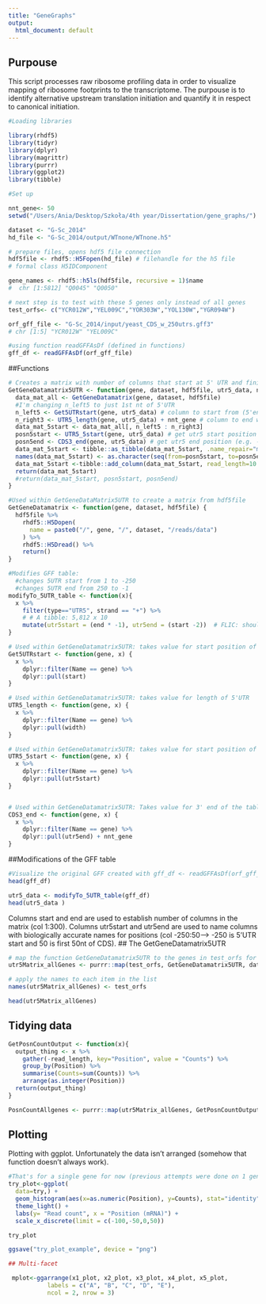 ```yaml
---
title: "GeneGraphs"
output:
  html_document: default
---
```

## Purpouse 

This script processes raw ribosome profiling data in order to visualize mapping of ribosome footprints to the transcriptome. The purpouse is to identify  alternative upstream translation initiation and quantify it in respect to canonical initiation.


```r
#Loading libraries

library(rhdf5)
library(tidyr)
library(dplyr)
library(magrittr)
library(purrr)
library(ggplot2)
library(tibble)

#Set up

nnt_gene<- 50
setwd("/Users/Ania/Desktop/Szkoła/4th year/Dissertation/gene_graphs/")

dataset <- "G-Sc_2014"
hd_file <- "G-Sc_2014/output/WTnone/WTnone.h5"

# prepare files, opens hdf5 file connection
hdf5file <- rhdf5::H5Fopen(hd_file) # filehandle for the h5 file
# formal class H5IDComponent

gene_names <- rhdf5::h5ls(hdf5file, recursive = 1)$name
#  chr [1:5812] "Q0045" "Q0050"

# next step is to test with these 5 genes only instead of all genes
test_orfs<- c("YCR012W","YEL009C","YOR303W","YOL130W","YGR094W")

orf_gff_file <- "G-Sc_2014/input/yeast_CDS_w_250utrs.gff3"
# chr [1:5] "YCR012W" "YEL009C"

#using function readGFFAsDf (defined in functions)
gff_df <- readGFFAsDf(orf_gff_file)

```

##Functions

``` r

# Creates a matrix with number of columns that start at 5' UTR and finish at 50'th nt of the CDS
GetGeneDatamatrix5UTR <- function(gene, dataset, hdf5file, utr5_data, nnt_gene) {
  data_mat_all <- GetGeneDatamatrix(gene, dataset, hdf5file)
  #I'm changing n_left5 to just 1st nt of 5'UTR
  n_left5 <- Get5UTRstart(gene, utr5_data) # column to start from (5'end)
  n_right3 <- UTR5_length(gene, utr5_data) + nnt_gene # column to end with (3'end) 
  data_mat_5start <- data_mat_all[, n_left5 : n_right3]
  posn5start <- UTR5_5start(gene, utr5_data) # get utr5 start position (e.g. -250)
  posn5end <- CDS3_end(gene, utr5_data) # get utr5 end position (e.g. -1) + nnt_gene
  data_mat_5start <- tibble::as_tibble(data_mat_5start, .name_repair="minimal")
  names(data_mat_5start) <- as.character(seq(from=posn5start, to=posn5end)) # add position as character 'name's to columns
  data_mat_5start <-tibble::add_column(data_mat_5start, read_length=10:50, .before=1) # minreadlength:maxreadlength
  return(data_mat_5start)
  #return(data_mat_5start, posn5start, posn5end)
}

#Used within GetGeneDataMatrix5UTR to create a matrix from hdf5file
GetGeneDatamatrix <- function(gene, dataset, hdf5file) {
  hdf5file %>%
    rhdf5::H5Dopen(
      name = paste0("/", gene, "/", dataset, "/reads/data")
    ) %>%
    rhdf5::H5Dread() %>%
    return()
}

#Modifies GFF table: 
  #changes 5UTR start from 1 to -250
  #changes 5UTR end from 250 to -1
modifyTo_5UTR_table <- function(x){
  x %>%
    filter(type=="UTR5", strand == "+") %>%
    # # A tibble: 5,812 x 10
    mutate(utr5start = (end * -1), utr5end = (start -2))  # FLIC: should this be -2 or -1?
}

# Used within GetGeneDatamatrix5UTR: takes value for start position of 5'UTR for matrix creation (no negative values e.g.: 1)
Get5UTRstart <- function(gene, x) {
  x %>% 
    dplyr::filter(Name == gene) %>% 
    dplyr::pull(start)
}

# Used within GetGeneDatamatrix5UTR: takes value for length of 5'UTR  
UTR5_length <- function(gene, x) {
  x %>% 
    dplyr::filter(Name == gene) %>% 
    dplyr::pull(width)
} 

# Used within GetGeneDatamatrix5UTR: takes value for start position of 5'UTR for naming matrix col's (:-250)
UTR5_5start <- function(gene, x) {
  x %>% 
    dplyr::filter(Name == gene) %>% 
    dplyr::pull(utr5start)
} 


# Used within GetGeneDatamatrix5UTR: Takes value for 3' end of the table (includes whole 5'UTR +50 nt of CDS)
CDS3_end <- function(gene, x) {
  x %>% 
    dplyr::filter(Name == gene) %>% 
    dplyr::pull(utr5end) + nnt_gene
} 
```


##Modifications of the GFF table

``` r
#Visualize the original GFF created with gff_df <- readGFFAsDf(orf_gff_file)
head(gff_df)

```

``` r
utr5_data <- modifyTo_5UTR_table(gff_df)
head(utr5_data )
```
Columns start and end are used to establish number of columns in the matrix (col 1:300). 
Columns utr5start and utr5end are used to name columns with biologically accurate names for positions (col -250:50--> -250 is 5'UTR start and 50 is first 50nt of CDS). 
## The GetGeneDatamatrix5UTR

``` r
# map the function GetGeneDatamatrix5UTR to the genes in test_orfs for dataset utr5_data
utr5Matrix_allGenes <- purrr::map(test_orfs, GetGeneDatamatrix5UTR, dataset, hdf5file, utr5_data, nnt_gene)

# apply the names to each item in the list
names(utr5Matrix_allGenes) <- test_orfs

head(utr5Matrix_allGenes)
```

## Tidying data

``` r

GetPosnCountOutput <- function(x){
  output_thing <- x %>% 
    gather(-read_length, key="Position", value = "Counts") %>%
    group_by(Position) %>%
    summarise(Counts=sum(Counts)) %>%
    arrange(as.integer(Position))
  return(output_thing)
}

PosnCountAllgenes <- purrr::map(utr5Matrix_allGenes, GetPosnCountOutput)

```

## Plotting 

Plotting with ggplot. Unfortunately the data isn't arranged (somehow that function doesn't always work).

```r
#That's for a single gene for now (previous attempts were done on 1 gene only)
try_plot<-ggplot(
  data=try,) +
  geom_histogram(aes(x=as.numeric(Position), y=Counts), stat="identity") + 
  theme_light() +
  labs(y= "Read count", x = "Position (mRNA)") +
  scale_x_discrete(limit = c(-100,-50,0,50))

try_plot

ggsave("try_plot_example", device = "png")

## Multi-facet 

 mplot<-ggarrange(x1_plot, x2_plot, x3_plot, x4_plot, x5_plot, 
           labels = c("A", "B", "C", "D", "E"),
           ncol = 2, nrow = 3)

```